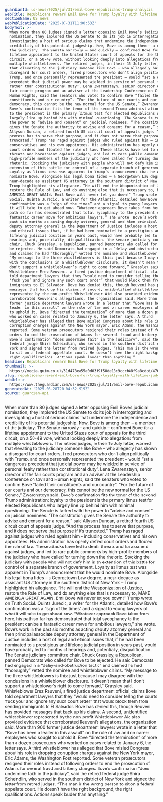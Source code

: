 ```yaml
---
guardianId: us-news/2025/jul/31/emil-bove-republicans-trump-analysis
webTitle: Republicans reward Emil Bove for Trump loyalty with lifetime judgeship
sectionName: US news
webPublicationDate: '2025-07-31T11:00:53Z'
bodyText: >-
  When more than 80 judges signed a letter opposing Emil Bove’s judicial
  nomination, they implored the US Senate to do its job in interrogating and
  investigating a host of serious claims that undermine the independence and
  credibility of his potential judgeship. Now, Bove is among them – a member of
  the judiciary. The Senate narrowly – and quickly – confirmed Bove for a
  lifetime appointment to the United States court of appeals for the third
  circuit, on a 50-49 vote, without looking deeply into allegations from
  multiple whistleblowers. The retired judges, in their 15 July letter, warned
  that elevating to the judiciary someone like Bove – who allegedly has shown a
  disregard for court orders, fired prosecutors who don’t align politically with
  Trump, and once personally represented the president – would “set a dangerous
  precedent that judicial power may be wielded in service of personal fealty
  rather than constitutional duty”. Lena Zwarensteyn, senior director of the
  fair courts program and an adviser at the Leadership Conference on Civil and
  Human Rights, said the senators who voted to confirm Bove “failed their
  constituents and our country”. “For the future of our courts and our
  democracy, this cannot be the new normal for the US Senate,” Zwarensteyn said.
  Bove’s confirmation fits the tenor of the second Trump administration: loyalty
  to the president is the primary litmus test for elected Republicans who
  largely line up behind him with minimal questioning. The Senate is tasked with
  the power to “advise and consent” on judicial nominees. “The constitution
  gives the Senate the authority to advise and consent for a reason,” said
  Allyson Duncan, a retired fourth US circuit court of appeals judge. “And the
  process has to serve that purpose, and it does not serve that purpose if it’s
  truncated.” Trump has raged against judges who ruled against him – including
  conservatives and his own appointees. His administration has openly defied
  court orders and flouted the rule of law. These attacks have led to death
  threats and harassment against judges, and led to rare public comments by
  high-profile members of the judiciary who have called for turning down the
  rhetoric. Stocking the judiciary with people who will not defy him is an
  extension of this battle for control of a separate branch of government.
  Loyalty as litmus test was apparent in Trump’s announcement that he would
  nominate Bove. Alongside his legal bona fides – a Georgetown Law degree, a
  near-decade as assistant US attorney in the southern district of New York –
  Trump highlighted his allegiance. “He will end the Weaponization of Justice,
  restore the Rule of Law, and do anything else that is necessary to, MAKE
  AMERICA GREAT AGAIN. Emil Bove will never let you down!” Trump wrote on Truth
  Social. Quinta Jurecic, a writer for the Atlantic, detailed how Bove’s
  confirmation was a “sign of the times” and a signal to young lawyers of what
  it will take to get ahead now. “Whatever approach Bove takes from here, his
  path so far has demonstrated that total sycophancy to the president can be a
  fantastic career move for ambitious lawyers,” she wrote. Bove’s work in the
  past six months as acting deputy attorney general and then principal associate
  deputy attorney general in the Department of Justice includes a host of legal
  and ethical issues that, if he had been nominated to a prestigious and
  lifelong judicial position in years past, would have probably led to months of
  hearings and, potentially, disqualification. The Senate judiciary committee
  chair, Chuck Grassley, a Republican, panned Democrats who called for Bove to
  be rejected. He said Democrats had engaged in a “delay-and-obstruction tactic”
  and claimed he had “thoroughly” vetted the nominee and whistleblower claims.
  “My message to the three whistleblowers is this: just because I may disagree
  with the conclusions in a whistleblower disclosure, it doesn’t mean that I
  don’t support a whistleblower’s right to come forward,” Grassley said.
  Whistleblower Erez Reuveni, a fired justice department official, claims Bove
  told department lawyers that they “would need to consider telling the courts
  ‘fuck you’ and ignore any such court order” that would block them from sending
  immigrants to El Salvador. Bove has denied this, though Reuveni has provided
  messages that back up his claims. A second, unidentified whistleblower
  represented by the non-profit Whistleblower Aid also provided evidence that
  corroborated Reuveni’s allegations, the organization said. More than 900
  former justice department lawyers wrote in a letter that “Bove has been a
  leader in this assault” on the rule of law and on career employees who sought
  to uphold it. Bove “directed the termination” of more than a dozen prosecutors
  who worked on cases related to January 6, the letter says. A third
  whistleblower has alleged that Bove misled Congress about his role in dropping
  corruption charges against the New York mayor, Eric Adams, the Washington Post
  reported. Some veteran prosecutors resigned their roles instead of following
  orders to end the prosecution of Adams for several fraud and bribery charges.
  Bove’s confirmation “does undermine faith in the judiciary”, said the retired
  federal judge Shira Scheindlin, who served in the southern district of New
  York and signed the letter from retired judges. “This man is the wrong person
  to sit on a federal appellate court. He doesn’t have the right background, the
  right qualifications. Actions speak louder than anything.”
headline: Republicans reward Emil Bove for Trump loyalty with lifetime judgeship
thumbnail: >-
  https://media.guim.co.uk/51d478ea55a0d03f9f50de18c9cccb88f9a8cdcd/470_0_3334_2667/500.jpg
slug: republicans-reward-emil-bove-for-trump-loyalty-with-lifetime-judgeship
webUrl: >-
  https://www.theguardian.com/us-news/2025/jul/31/emil-bove-republicans-trump-analysis
generatedAt: '2025-08-28T20:04:32.919Z'
source: guardian-api
---
```

When more than 80 judges signed a letter opposing Emil Bove’s judicial nomination, they implored the US Senate to do its job in interrogating and investigating a host of serious claims that undermine the independence and credibility of his potential judgeship. Now, Bove is among them – a member of the judiciary. The Senate narrowly – and quickly – confirmed Bove for a lifetime appointment to the United States court of appeals for the third circuit, on a 50-49 vote, without looking deeply into allegations from multiple whistleblowers. The retired judges, in their 15 July letter, warned that elevating to the judiciary someone like Bove – who allegedly has shown a disregard for court orders, fired prosecutors who don’t align politically with Trump, and once personally represented the president – would “set a dangerous precedent that judicial power may be wielded in service of personal fealty rather than constitutional duty”. Lena Zwarensteyn, senior director of the fair courts program and an adviser at the Leadership Conference on Civil and Human Rights, said the senators who voted to confirm Bove “failed their constituents and our country”. “For the future of our courts and our democracy, this cannot be the new normal for the US Senate,” Zwarensteyn said. Bove’s confirmation fits the tenor of the second Trump administration: loyalty to the president is the primary litmus test for elected Republicans who largely line up behind him with minimal questioning. The Senate is tasked with the power to “advise and consent” on judicial nominees. “The constitution gives the Senate the authority to advise and consent for a reason,” said Allyson Duncan, a retired fourth US circuit court of appeals judge. “And the process has to serve that purpose, and it does not serve that purpose if it’s truncated.” Trump has raged against judges who ruled against him – including conservatives and his own appointees. His administration has openly defied court orders and flouted the rule of law. These attacks have led to death threats and harassment against judges, and led to rare public comments by high-profile members of the judiciary who have called for turning down the rhetoric. Stocking the judiciary with people who will not defy him is an extension of this battle for control of a separate branch of government. Loyalty as litmus test was apparent in Trump’s announcement that he would nominate Bove. Alongside his legal bona fides – a Georgetown Law degree, a near-decade as assistant US attorney in the southern district of New York – Trump highlighted his allegiance. “He will end the Weaponization of Justice, restore the Rule of Law, and do anything else that is necessary to, MAKE AMERICA GREAT AGAIN. Emil Bove will never let you down!” Trump wrote on Truth Social. Quinta Jurecic, a writer for the Atlantic, detailed how Bove’s confirmation was a “sign of the times” and a signal to young lawyers of what it will take to get ahead now. “Whatever approach Bove takes from here, his path so far has demonstrated that total sycophancy to the president can be a fantastic career move for ambitious lawyers,” she wrote. Bove’s work in the past six months as acting deputy attorney general and then principal associate deputy attorney general in the Department of Justice includes a host of legal and ethical issues that, if he had been nominated to a prestigious and lifelong judicial position in years past, would have probably led to months of hearings and, potentially, disqualification. The Senate judiciary committee chair, Chuck Grassley, a Republican, panned Democrats who called for Bove to be rejected. He said Democrats had engaged in a “delay-and-obstruction tactic” and claimed he had “thoroughly” vetted the nominee and whistleblower claims. “My message to the three whistleblowers is this: just because I may disagree with the conclusions in a whistleblower disclosure, it doesn’t mean that I don’t support a whistleblower’s right to come forward,” Grassley said. Whistleblower Erez Reuveni, a fired justice department official, claims Bove told department lawyers that they “would need to consider telling the courts ‘fuck you’ and ignore any such court order” that would block them from sending immigrants to El Salvador. Bove has denied this, though Reuveni has provided messages that back up his claims. A second, unidentified whistleblower represented by the non-profit Whistleblower Aid also provided evidence that corroborated Reuveni’s allegations, the organization said. More than 900 former justice department lawyers wrote in a letter that “Bove has been a leader in this assault” on the rule of law and on career employees who sought to uphold it. Bove “directed the termination” of more than a dozen prosecutors who worked on cases related to January 6, the letter says. A third whistleblower has alleged that Bove misled Congress about his role in dropping corruption charges against the New York mayor, Eric Adams, the Washington Post reported. Some veteran prosecutors resigned their roles instead of following orders to end the prosecution of Adams for several fraud and bribery charges. Bove’s confirmation “does undermine faith in the judiciary”, said the retired federal judge Shira Scheindlin, who served in the southern district of New York and signed the letter from retired judges. “This man is the wrong person to sit on a federal appellate court. He doesn’t have the right background, the right qualifications. Actions speak louder than anything.”
